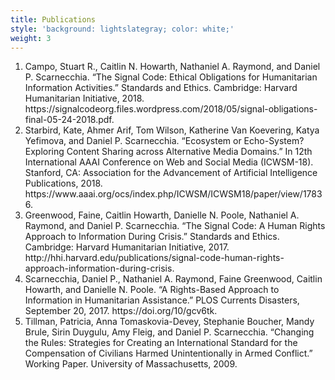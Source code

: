 ```yaml
---
title: Publications
style: 'background: lightslategray; color: white;'
weight: 3
---
```


1. Campo, Stuart R., Caitlin N. Howarth, Nathaniel A. Raymond, and Daniel P. Scarnecchia. “The Signal Code: Ethical Obligations for Humanitarian Information Activities.” Standards and Ethics. Cambridge: Harvard Humanitarian Initiative, 2018. https://signalcodeorg.files.wordpress.com/2018/05/signal-obligations-final-05-24-2018.pdf.
1. Starbird, Kate, Ahmer Arif, Tom Wilson, Katherine Van Koevering, Katya Yefimova, and Daniel P. Scarnecchia. “Ecosystem or Echo-System? Exploring Content Sharing across Alternative Media Domains.” In 12th International AAAI Conference on Web and Social Media (ICWSM-18). Stanford, CA: Association for the Advancement of Artificial Intelligence Publications, 2018. https://www.aaai.org/ocs/index.php/ICWSM/ICWSM18/paper/view/17836.
1. Greenwood, Faine, Caitlin Howarth, Danielle N. Poole, Nathaniel A. Raymond, and Daniel P. Scarnecchia. “The Signal Code: A Human Rights Approach to Information During Crisis.” Standards and Ethics. Cambridge: Harvard Humanitarian Initiative, 2017. http://hhi.harvard.edu/publications/signal-code-human-rights-approach-information-during-crisis.
1. Scarnecchia, Daniel P., Nathaniel A. Raymond, Faine Greenwood, Caitlin Howarth, and Danielle N. Poole. “A Rights-Based Approach to Information in Humanitarian Assistance.” PLOS Currents Disasters, September 20, 2017. https://doi.org/10/gcv6tk.
1. Tillman, Patricia, Anna Tomaskovia-Devey, Stephanie Boucher, Mandy Brule, Sirin Duygulu, Amy Fleig, and Daniel P. Scarnecchia. “Changing the Rules: Strategies for Creating an International Standard for the Compensation of Civilians Harmed Unintentionally in Armed Conflict.” Working Paper. University of Massachusetts, 2009.


